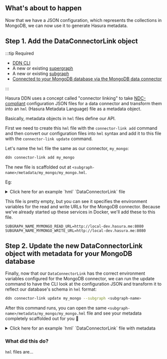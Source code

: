 
## What's about to happen

Now that we have a JSON configuration, which represents the collections in MongoDB, we can now use it to generate
Hasura metadata.

## Step 1. Add the DataConnectorLink object

:::tip Required

- [DDN CLI](/getting-started/00-prerequisites.mdx)
- A new or existing [supergraph](/getting-started/01-init-supergraph.mdx)
- A new or existing [subgraph](/getting-started/02-init-subgraph.mdx)
- [Connected to your MongoDB database via the MongoDB data connector](/getting-started/03-expose-source-entities.mdx)

:::

Hasura DDN uses a concept called "connector linking" to take [NDC-compliant](https://github.com/hasura/ndc-spec)
configuration JSON files for a data connector and transform them into an `hml` (Hasura Metadata Language) file as a
<BaseUrlLink to="/supergraph-modeling/data-connectors/" text="DataConnectorLink" /> metadata object.

Basically, metadata objects in `hml` files define our API.

[//]: # (TODO links)

First we need to create this `hml` file with the `connector-link add` command and then convert our configuration files
into `hml` syntax and add it to this file with the `connector-link update` command.

Let's name the `hml` file the same as our connector, `my_mongo`:

```bash
ddn connector-link add my_mongo
```

The new file is scaffolded out at `<subgraph-name>/metadata/my_mongo/my_mongo.hml`.

Eg:

<details>
  <summary>Click here for an example `hml` `DataConnectorLink` file</summary>
```yaml
kind: DataConnectorLink
version: v1
definition:
  name: my_mongo
  url:
    readWriteUrls:
      read:
        valueFromEnv: MY_SUBGRAPH_MY_MONGO_READ_URL
      write:
        valueFromEnv: MY_SUBGRAPH_MY_MONGO_WRITE_URL
  schema:
    version: v0.1
    schema:
      scalar_types: {}
      object_types: {}
      collections: []
      functions: []
      procedures: []
    capabilities:
      version: ""
      capabilities:
        query: {}
        mutation: {}
```
</details>



This file is pretty empty, but you can see it specifies the environment variables for the read and write URLs for the
MongoDB connector. Because we've already started up these services in Docker, we'll add these to this file.

```env
SUBGRAPH_NAME_MYMONGO_READ_URL=http://local-dev.hasura.me:8080
SUBGRAPH_NAME_MYMONGO_WRITE_URL=http://local-dev.hasura.me:8080
```

## Step 2. Update the new DataConnectorLink object with metadata for your MongoDB database

Finally, now that our `DataConnectorLink` has the correct environment variables configured for the MongoDB connector,
we can run the update command to have the CLI look at the configuration JSON and transform it to reflect our
database's schema in `hml` format:

```bash
ddn connector-link update my_mongo --subgraph <subgraph-name>
```

After this command runs, you can open the same `<subgraph-name>/metadata/my_mongo/my_mongo.hml` file and see
your metadata completely scaffolded out for you 🎉

<details>
  <summary>Click here for an example `hml` `DataConnectorLink` file with metadata</summary>
```yaml
kind: DataConnectorLink
version: v1
definition:
  name: my_mongo
  url:
    readWriteUrls:
      read:
        valueFromEnv: MY_SUBGRAPH_MY_MONGO_READ_URL
      write:
        valueFromEnv: MY_SUBGRAPH_MY_MONGO_WRITE_URL
  schema:
    version: v0.1
    schema:
      scalar_types:
        BinData:
          aggregate_functions:
            count:
              result_type:
                type: named
                name: Int
          comparison_operators:
            _eq:
              type: equal
            _neq:
              type: custom
              argument_type:
                type: named
                name: BinData
        Bool:
          representation:
            type: boolean
          aggregate_functions:
            count:
              result_type:
                type: named
                name: Int
          comparison_operators:
            _eq:
              type: equal
            _neq:
              type: custom
              argument_type:
                type: named
                name: Bool
        Date:
          representation:
            type: timestamp
          aggregate_functions:
            count:
              result_type:
                type: named
                name: Int
            max:
              result_type:
                type: named
                name: Date
            min:
              result_type:
                type: named
                name: Date
          comparison_operators:
            _eq:
              type: equal
            _gt:
              type: custom
              argument_type:
                type: named
                name: Date
            _gte:
              type: custom
              argument_type:
                type: named
                name: Date
            _lt:
              type: custom
              argument_type:
                type: named
                name: Date
            _lte:
              type: custom
              argument_type:
                type: named
                name: Date
            _neq:
              type: custom
              argument_type:
                type: named
                name: Date
        DbPointer:
          aggregate_functions:
            count:
              result_type:
                type: named
                name: Int
          comparison_operators:
            _eq:
              type: equal
            _neq:
              type: custom
              argument_type:
                type: named
                name: DbPointer
        Decimal:
          representation:
            type: bigdecimal
          aggregate_functions:
            avg:
              result_type:
                type: named
                name: Decimal
            count:
              result_type:
                type: named
                name: Int
            max:
              result_type:
                type: named
                name: Decimal
            min:
              result_type:
                type: named
                name: Decimal
            sum:
              result_type:
                type: named
                name: Decimal
          comparison_operators:
            _eq:
              type: equal
            _gt:
              type: custom
              argument_type:
                type: named
                name: Decimal
            _gte:
              type: custom
              argument_type:
                type: named
                name: Decimal
            _lt:
              type: custom
              argument_type:
                type: named
                name: Decimal
            _lte:
              type: custom
              argument_type:
                type: named
                name: Decimal
            _neq:
              type: custom
              argument_type:
                type: named
                name: Decimal
        Double:
          representation:
            type: float64
          aggregate_functions:
            avg:
              result_type:
                type: named
                name: Double
            count:
              result_type:
                type: named
                name: Int
            max:
              result_type:
                type: named
                name: Double
            min:
              result_type:
                type: named
                name: Double
            sum:
              result_type:
                type: named
                name: Double
          comparison_operators:
            _eq:
              type: equal
            _gt:
              type: custom
              argument_type:
                type: named
                name: Double
            _gte:
              type: custom
              argument_type:
                type: named
                name: Double
            _lt:
              type: custom
              argument_type:
                type: named
                name: Double
            _lte:
              type: custom
              argument_type:
                type: named
                name: Double
            _neq:
              type: custom
              argument_type:
                type: named
                name: Double
        ExtendedJSON:
          representation:
            type: json
          aggregate_functions: {}
          comparison_operators: {}
        Int:
          representation:
            type: int32
          aggregate_functions:
            avg:
              result_type:
                type: named
                name: Int
            count:
              result_type:
                type: named
                name: Int
            max:
              result_type:
                type: named
                name: Int
            min:
              result_type:
                type: named
                name: Int
            sum:
              result_type:
                type: named
                name: Int
          comparison_operators:
            _eq:
              type: equal
            _gt:
              type: custom
              argument_type:
                type: named
                name: Int
            _gte:
              type: custom
              argument_type:
                type: named
                name: Int
            _lt:
              type: custom
              argument_type:
                type: named
                name: Int
            _lte:
              type: custom
              argument_type:
                type: named
                name: Int
            _neq:
              type: custom
              argument_type:
                type: named
                name: Int
        Javascript:
          aggregate_functions:
            count:
              result_type:
                type: named
                name: Int
          comparison_operators: {}
        JavascriptWithScope:
          aggregate_functions:
            count:
              result_type:
                type: named
                name: Int
          comparison_operators: {}
        Long:
          representation:
            type: int64
          aggregate_functions:
            avg:
              result_type:
                type: named
                name: Long
            count:
              result_type:
                type: named
                name: Int
            max:
              result_type:
                type: named
                name: Long
            min:
              result_type:
                type: named
                name: Long
            sum:
              result_type:
                type: named
                name: Long
          comparison_operators:
            _eq:
              type: equal
            _gt:
              type: custom
              argument_type:
                type: named
                name: Long
            _gte:
              type: custom
              argument_type:
                type: named
                name: Long
            _lt:
              type: custom
              argument_type:
                type: named
                name: Long
            _lte:
              type: custom
              argument_type:
                type: named
                name: Long
            _neq:
              type: custom
              argument_type:
                type: named
                name: Long
        MaxKey:
          aggregate_functions:
            count:
              result_type:
                type: named
                name: Int
          comparison_operators:
            _eq:
              type: equal
            _neq:
              type: custom
              argument_type:
                type: named
                name: MaxKey
        MinKey:
          aggregate_functions:
            count:
              result_type:
                type: named
                name: Int
          comparison_operators:
            _eq:
              type: equal
            _neq:
              type: custom
              argument_type:
                type: named
                name: MinKey
        "Null":
          aggregate_functions:
            count:
              result_type:
                type: named
                name: Int
          comparison_operators:
            _eq:
              type: equal
            _neq:
              type: custom
              argument_type:
                type: named
                name: "Null"
        ObjectId:
          representation:
            type: string
          aggregate_functions:
            count:
              result_type:
                type: named
                name: Int
          comparison_operators:
            _eq:
              type: equal
            _neq:
              type: custom
              argument_type:
                type: named
                name: ObjectId
        Regex:
          aggregate_functions:
            count:
              result_type:
                type: named
                name: Int
          comparison_operators: {}
        String:
          representation:
            type: string
          aggregate_functions:
            count:
              result_type:
                type: named
                name: Int
            max:
              result_type:
                type: named
                name: String
            min:
              result_type:
                type: named
                name: String
          comparison_operators:
            _eq:
              type: equal
            _gt:
              type: custom
              argument_type:
                type: named
                name: String
            _gte:
              type: custom
              argument_type:
                type: named
                name: String
            _iregex:
              type: custom
              argument_type:
                type: named
                name: String
            _lt:
              type: custom
              argument_type:
                type: named
                name: String
            _lte:
              type: custom
              argument_type:
                type: named
                name: String
            _neq:
              type: custom
              argument_type:
                type: named
                name: String
            _regex:
              type: custom
              argument_type:
                type: named
                name: String
        Symbol:
          aggregate_functions:
            count:
              result_type:
                type: named
                name: Int
          comparison_operators:
            _eq:
              type: equal
            _neq:
              type: custom
              argument_type:
                type: named
                name: Symbol
        Timestamp:
          aggregate_functions:
            count:
              result_type:
                type: named
                name: Int
            max:
              result_type:
                type: named
                name: Timestamp
            min:
              result_type:
                type: named
                name: Timestamp
          comparison_operators:
            _eq:
              type: equal
            _gt:
              type: custom
              argument_type:
                type: named
                name: Timestamp
            _gte:
              type: custom
              argument_type:
                type: named
                name: Timestamp
            _lt:
              type: custom
              argument_type:
                type: named
                name: Timestamp
            _lte:
              type: custom
              argument_type:
                type: named
                name: Timestamp
            _neq:
              type: custom
              argument_type:
                type: named
                name: Timestamp
        Undefined:
          aggregate_functions:
            count:
              result_type:
                type: named
                name: Int
          comparison_operators:
            _eq:
              type: equal
            _neq:
              type: custom
              argument_type:
                type: named
                name: Undefined
      object_types:
        comments:
          fields:
            _id:
              type:
                type: nullable
                underlying_type:
                  type: named
                  name: ObjectId
            date:
              type:
                type: nullable
                underlying_type:
                  type: named
                  name: Date
            email:
              type:
                type: nullable
                underlying_type:
                  type: named
                  name: String
            movie_id:
              type:
                type: nullable
                underlying_type:
                  type: named
                  name: ObjectId
            name:
              type:
                type: nullable
                underlying_type:
                  type: named
                  name: String
            text:
              type:
                type: nullable
                underlying_type:
                  type: named
                  name: String
        embedded_movies:
          fields:
            _id:
              type:
                type: nullable
                underlying_type:
                  type: named
                  name: ObjectId
            awards:
              type:
                type: nullable
                underlying_type:
                  type: named
                  name: embedded_movies_awards
            cast:
              type:
                type: nullable
                underlying_type:
                  type: array
                  element_type:
                    type: named
                    name: String
            countries:
              type:
                type: nullable
                underlying_type:
                  type: array
                  element_type:
                    type: named
                    name: String
            directors:
              type:
                type: nullable
                underlying_type:
                  type: array
                  element_type:
                    type: named
                    name: String
            fullplot:
              type:
                type: nullable
                underlying_type:
                  type: named
                  name: String
            genres:
              type:
                type: nullable
                underlying_type:
                  type: array
                  element_type:
                    type: named
                    name: String
            imdb:
              type:
                type: nullable
                underlying_type:
                  type: named
                  name: embedded_movies_imdb
            languages:
              type:
                type: nullable
                underlying_type:
                  type: array
                  element_type:
                    type: named
                    name: String
            lastupdated:
              type:
                type: nullable
                underlying_type:
                  type: named
                  name: String
            metacritic:
              type:
                type: nullable
                underlying_type:
                  type: named
                  name: Int
            num_mflix_comments:
              type:
                type: nullable
                underlying_type:
                  type: named
                  name: Int
            plot:
              type:
                type: nullable
                underlying_type:
                  type: named
                  name: String
            plot_embedding:
              type:
                type: nullable
                underlying_type:
                  type: array
                  element_type:
                    type: named
                    name: Double
            poster:
              type:
                type: nullable
                underlying_type:
                  type: named
                  name: String
            rated:
              type:
                type: nullable
                underlying_type:
                  type: named
                  name: String
            released:
              type:
                type: nullable
                underlying_type:
                  type: named
                  name: Date
            runtime:
              type:
                type: nullable
                underlying_type:
                  type: named
                  name: Int
            title:
              type:
                type: nullable
                underlying_type:
                  type: named
                  name: String
            tomatoes:
              type:
                type: nullable
                underlying_type:
                  type: named
                  name: embedded_movies_tomatoes
            type:
              type:
                type: nullable
                underlying_type:
                  type: named
                  name: String
            writers:
              type:
                type: nullable
                underlying_type:
                  type: array
                  element_type:
                    type: named
                    name: String
            year:
              type:
                type: nullable
                underlying_type:
                  type: named
                  name: Int
        embedded_movies_awards:
          fields:
            nominations:
              type:
                type: nullable
                underlying_type:
                  type: named
                  name: Int
            text:
              type:
                type: nullable
                underlying_type:
                  type: named
                  name: String
            wins:
              type:
                type: nullable
                underlying_type:
                  type: named
                  name: Int
        embedded_movies_imdb:
          fields:
            id:
              type:
                type: nullable
                underlying_type:
                  type: named
                  name: Int
            rating:
              type:
                type: nullable
                underlying_type:
                  type: named
                  name: ExtendedJSON
            votes:
              type:
                type: nullable
                underlying_type:
                  type: named
                  name: ExtendedJSON
        embedded_movies_tomatoes:
          fields:
            boxOffice:
              type:
                type: nullable
                underlying_type:
                  type: named
                  name: String
            consensus:
              type:
                type: nullable
                underlying_type:
                  type: named
                  name: String
            critic:
              type:
                type: nullable
                underlying_type:
                  type: named
                  name: embedded_movies_tomatoes_critic
            dvd:
              type:
                type: nullable
                underlying_type:
                  type: named
                  name: Date
            fresh:
              type:
                type: nullable
                underlying_type:
                  type: named
                  name: Int
            lastUpdated:
              type:
                type: nullable
                underlying_type:
                  type: named
                  name: Date
            production:
              type:
                type: nullable
                underlying_type:
                  type: named
                  name: String
            rotten:
              type:
                type: nullable
                underlying_type:
                  type: named
                  name: Int
            viewer:
              type:
                type: nullable
                underlying_type:
                  type: named
                  name: embedded_movies_tomatoes_viewer
            website:
              type:
                type: nullable
                underlying_type:
                  type: named
                  name: String
        embedded_movies_tomatoes_critic:
          fields:
            meter:
              type:
                type: nullable
                underlying_type:
                  type: named
                  name: Int
            numReviews:
              type:
                type: nullable
                underlying_type:
                  type: named
                  name: Int
            rating:
              type:
                type: nullable
                underlying_type:
                  type: named
                  name: Double
        embedded_movies_tomatoes_viewer:
          fields:
            meter:
              type:
                type: nullable
                underlying_type:
                  type: named
                  name: Int
            numReviews:
              type:
                type: nullable
                underlying_type:
                  type: named
                  name: Int
            rating:
              type:
                type: nullable
                underlying_type:
                  type: named
                  name: Double
        movies:
          fields:
            _id:
              type:
                type: nullable
                underlying_type:
                  type: named
                  name: ObjectId
            awards:
              type:
                type: nullable
                underlying_type:
                  type: named
                  name: movies_awards
            cast:
              type:
                type: nullable
                underlying_type:
                  type: array
                  element_type:
                    type: named
                    name: String
            countries:
              type:
                type: nullable
                underlying_type:
                  type: array
                  element_type:
                    type: named
                    name: String
            directors:
              type:
                type: nullable
                underlying_type:
                  type: array
                  element_type:
                    type: named
                    name: String
            fullplot:
              type:
                type: nullable
                underlying_type:
                  type: named
                  name: String
            genres:
              type:
                type: nullable
                underlying_type:
                  type: array
                  element_type:
                    type: named
                    name: String
            imdb:
              type:
                type: nullable
                underlying_type:
                  type: named
                  name: movies_imdb
            languages:
              type:
                type: nullable
                underlying_type:
                  type: array
                  element_type:
                    type: named
                    name: String
            lastupdated:
              type:
                type: nullable
                underlying_type:
                  type: named
                  name: String
            metacritic:
              type:
                type: nullable
                underlying_type:
                  type: named
                  name: Int
            num_mflix_comments:
              type:
                type: nullable
                underlying_type:
                  type: named
                  name: Int
            plot:
              type:
                type: nullable
                underlying_type:
                  type: named
                  name: String
            poster:
              type:
                type: nullable
                underlying_type:
                  type: named
                  name: String
            rated:
              type:
                type: nullable
                underlying_type:
                  type: named
                  name: String
            released:
              type:
                type: nullable
                underlying_type:
                  type: named
                  name: Date
            runtime:
              type:
                type: nullable
                underlying_type:
                  type: named
                  name: Int
            title:
              type:
                type: nullable
                underlying_type:
                  type: named
                  name: String
            tomatoes:
              type:
                type: nullable
                underlying_type:
                  type: named
                  name: movies_tomatoes
            type:
              type:
                type: nullable
                underlying_type:
                  type: named
                  name: String
            writers:
              type:
                type: nullable
                underlying_type:
                  type: array
                  element_type:
                    type: named
                    name: String
            year:
              type:
                type: nullable
                underlying_type:
                  type: named
                  name: ExtendedJSON
        movies_awards:
          fields:
            nominations:
              type:
                type: nullable
                underlying_type:
                  type: named
                  name: Int
            text:
              type:
                type: nullable
                underlying_type:
                  type: named
                  name: String
            wins:
              type:
                type: nullable
                underlying_type:
                  type: named
                  name: Int
        movies_imdb:
          fields:
            id:
              type:
                type: nullable
                underlying_type:
                  type: named
                  name: Int
            rating:
              type:
                type: nullable
                underlying_type:
                  type: named
                  name: Double
            votes:
              type:
                type: nullable
                underlying_type:
                  type: named
                  name: Int
        movies_tomatoes:
          fields:
            boxOffice:
              type:
                type: nullable
                underlying_type:
                  type: named
                  name: String
            consensus:
              type:
                type: nullable
                underlying_type:
                  type: named
                  name: String
            critic:
              type:
                type: nullable
                underlying_type:
                  type: named
                  name: movies_tomatoes_critic
            dvd:
              type:
                type: nullable
                underlying_type:
                  type: named
                  name: Date
            fresh:
              type:
                type: nullable
                underlying_type:
                  type: named
                  name: Int
            lastUpdated:
              type:
                type: nullable
                underlying_type:
                  type: named
                  name: Date
            production:
              type:
                type: nullable
                underlying_type:
                  type: named
                  name: String
            rotten:
              type:
                type: nullable
                underlying_type:
                  type: named
                  name: Int
            viewer:
              type:
                type: nullable
                underlying_type:
                  type: named
                  name: movies_tomatoes_viewer
            website:
              type:
                type: nullable
                underlying_type:
                  type: named
                  name: String
        movies_tomatoes_critic:
          fields:
            meter:
              type:
                type: nullable
                underlying_type:
                  type: named
                  name: Int
            numReviews:
              type:
                type: nullable
                underlying_type:
                  type: named
                  name: Int
            rating:
              type:
                type: nullable
                underlying_type:
                  type: named
                  name: Double
        movies_tomatoes_viewer:
          fields:
            meter:
              type:
                type: nullable
                underlying_type:
                  type: named
                  name: Int
            numReviews:
              type:
                type: nullable
                underlying_type:
                  type: named
                  name: Int
            rating:
              type:
                type: nullable
                underlying_type:
                  type: named
                  name: Double
        sessions:
          fields:
            _id:
              type:
                type: nullable
                underlying_type:
                  type: named
                  name: ObjectId
            jwt:
              type:
                type: nullable
                underlying_type:
                  type: named
                  name: String
            user_id:
              type:
                type: nullable
                underlying_type:
                  type: named
                  name: String
        theaters:
          fields:
            _id:
              type:
                type: nullable
                underlying_type:
                  type: named
                  name: ObjectId
            location:
              type:
                type: nullable
                underlying_type:
                  type: named
                  name: theaters_location
            theaterId:
              type:
                type: nullable
                underlying_type:
                  type: named
                  name: Int
        theaters_location:
          fields:
            address:
              type:
                type: nullable
                underlying_type:
                  type: named
                  name: theaters_location_address
            geo:
              type:
                type: nullable
                underlying_type:
                  type: named
                  name: theaters_location_geo
        theaters_location_address:
          fields:
            city:
              type:
                type: nullable
                underlying_type:
                  type: named
                  name: String
            state:
              type:
                type: nullable
                underlying_type:
                  type: named
                  name: String
            street1:
              type:
                type: nullable
                underlying_type:
                  type: named
                  name: String
            street2:
              type:
                type: nullable
                underlying_type:
                  type: named
                  name: String
            zipcode:
              type:
                type: nullable
                underlying_type:
                  type: named
                  name: String
        theaters_location_geo:
          fields:
            coordinates:
              type:
                type: nullable
                underlying_type:
                  type: array
                  element_type:
                    type: named
                    name: Double
            type:
              type:
                type: nullable
                underlying_type:
                  type: named
                  name: String
        users:
          fields:
            _id:
              type:
                type: nullable
                underlying_type:
                  type: named
                  name: ObjectId
            email:
              type:
                type: nullable
                underlying_type:
                  type: named
                  name: String
            name:
              type:
                type: nullable
                underlying_type:
                  type: named
                  name: String
            password:
              type:
                type: nullable
                underlying_type:
                  type: named
                  name: String
            preferences:
              type:
                type: nullable
                underlying_type:
                  type: named
                  name: users_preferences
        users_preferences:
          fields: {}
      collections:
        - name: comments
          arguments: {}
          type: comments
          uniqueness_constraints: {}
          foreign_keys: {}
        - name: embedded_movies
          arguments: {}
          type: embedded_movies
          uniqueness_constraints: {}
          foreign_keys: {}
        - name: movies
          arguments: {}
          type: movies
          uniqueness_constraints: {}
          foreign_keys: {}
        - name: sessions
          arguments: {}
          type: sessions
          uniqueness_constraints: {}
          foreign_keys: {}
        - name: theaters
          arguments: {}
          type: theaters
          uniqueness_constraints: {}
          foreign_keys: {}
        - name: users
          arguments: {}
          type: users
          uniqueness_constraints: {}
          foreign_keys: {}
      functions: []
      procedures: []
    capabilities:
      version: 0.1.2
      capabilities:
        query:
          aggregates: {}
          variables: {}
          explain: {}
        mutation: {}
        relationships: {}
```
</details>

### What did this do?

`hml` files are...
